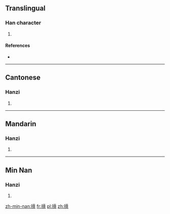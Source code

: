 {{also|扛}}
==Translingual==

===Han character===
{{Han char|rn=64|rad=手|as=10|sn=13|four=5108<sub>2</sub>|canj=手一月金 (QMBC)}}

# {{defn|Han|sort=手10}}

====References====
* {{Han ref|kx=0449.081|hdz=31928.100|uh=6443|ud=25667|bh=DDA2|bd=56738}}

----

==Cantonese==

===Hanzi===
{{yue-hanzi|jyut=[[gong1]]|y=gong1}}

# {{defn|lang=yue|sort=手10}}

----

==Mandarin==

===Hanzi===
{{cmn-hanzi|pin=[[káng]] ([[kang2]]), [[gāng]] ([[gang1]])|wg=k'ang<sup>2</sup>, kang<sup>1</sup>}}

# {{defn|lang=cmn|sort=手10}}
----

==Min Nan==

===Hanzi===
{{nan-hanzi|poj=[[kòng]]}}

# {{defn|lang=nan}}

[[zh-min-nan:摃]]
[[fr:摃]]
[[pl:摃]]
[[zh:摃]]